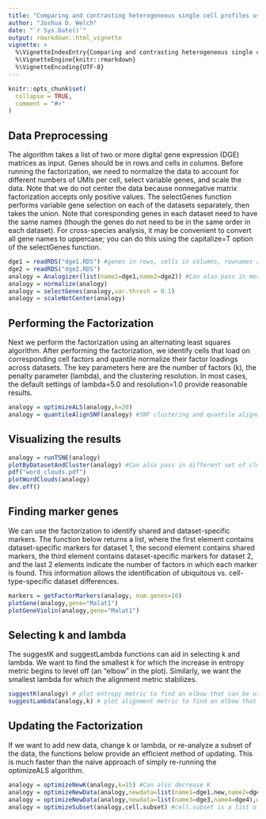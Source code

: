 ```yaml
---
title: "Comparing and contrasting heterogeneous single cell profiles using Analogizer"
author: "Joshua D. Welch"
date: "`r Sys.Date()`"
output: rmarkdown::html_vignette
vignette: >
  %\VignetteIndexEntry{Comparing and contrasting heterogeneous single cell profiles using Analogizer}
  %\VignetteEngine{knitr::rmarkdown}
  %\VignetteEncoding{UTF-8}
---
```


```r
knitr::opts_chunk$set(
  collapse = TRUE,
  comment = "#>"
)
```

## Data Preprocessing
The algorithm takes a list of two or more digital gene expression (DGE) matrices as input. Genes should be in rows and cells in columns.
Before running the factorization, we need to normalize the data to account for different numbers of UMIs per cell,
select variable genes, and scale the data. Note that we do not center the data because nonnegative matrix factorization accepts only
positive values. The selectGenes function performs variable gene selection on each of the datasets separately, then takes the union. Note that coresponding genes in each dataset need to have the same names (though the genes do not need to be in the same order in each dataset). For cross-species analysis, it may be convenient to convert all gene names to uppercase; you can do this using the capitalize=T option of the selectGenes function.
```r
dge1 = readRDS("dge1.RDS") #genes in rows, cells in columns, rownames and colnames included. Sparse matrix format is accepted.
dge2 = readRDS("dge2.RDS")
analogy = Analogizer(list(name1=dge1,name2=dge2)) #Can also pass in more than 2 datasets
analogy = normalize(analogy)
analogy = selectGenes(analogy,var.thresh = 0.1)
analogy = scaleNotCenter(analogy)
```

## Performing the Factorization
Next we perform the factorization using an alternating least squares algorithm. After performing the factorization,
we identify cells that load on corresponding cell factors and quantile normalize their factor loadings across datasets.
The key parameters here are the number of factors (k), the penalty parameter (lambda), and the clustering resolution.
In most cases, the default settings of lambda=5.0 and resolution=1.0 provide reasonable results.
```r
analogy = optimizeALS(analogy,k=20) 
analogy = quantileAlignSNF(analogy) #SNF clustering and quantile alignment
```

## Visualizing the results
```r
analogy = runTSNE(analogy)
plotByDatasetAndCluster(analogy) #Can also pass in different set of cluster labels to plot
pdf("word_clouds.pdf")
plotWordClouds(analogy)
dev.off()
```

## Finding marker genes
We can use the factorization to identify shared and dataset-specific markers. The function below returns a list,
where the first element contains dataset-specific markers for dataset 1, the second element contains shared
markers, the third element contains dataset-specific markers for dataset 2, and the last 2 elements indicate 
the number of factors in which each marker is found. This information allows the identification
of ubiquitous vs. cell-type-specific dataset differences.
```r
markers = getFactorMarkers(analogy, num.genes=10)
plotGene(analogy,gene="Malat1")
plotGeneViolin(analogy,gene="Malat1")
```


## Selecting k and lambda
The suggestK and suggestLambda functions can aid in selecting k and lambda. We want to find the smallest
k for which the increase in entropy metric begins to level off (an "elbow" in the plot). Similarly, we want the
smallest lambda for which the alignment metric stabilizes.
```r
suggestK(analogy) # plot entropy metric to find an elbow that can be used to select the number of factors
suggestLambda(analogy,k) # plot alignment metric to find an elbow that can be used to select the value of lambda
```

## Updating the Factorization
If we want to add new data, change k or lambda, or re-analyze a subset of the data, the functions
below provide an efficient method of updating. This is much faster than the naive approach of 
simply re-running the optimizeALS algorithm.
```r
analogy = optimizeNewK(analogy,k=15) #Can also decrease K
analogy = optimizeNewData(analogy,newdata=list(name1=dge1.new,name2=dge2.new),which.datasets=list(name1,name2),add.to.existing=T) #Add new batches from the same condition/technology/species/protocol
analogy = optimizeNewData(analogy,newdata=list(name3=dge3,name4=dge4),which.datasets=list(name1,name2),add.to.existing=F) #Add completely new datasets. Specify which existing datasets are most similar.
analogy = optimizeSubset(analogy,cell.subset) #cell.subset is a list of cells to retain from each dataset
```
